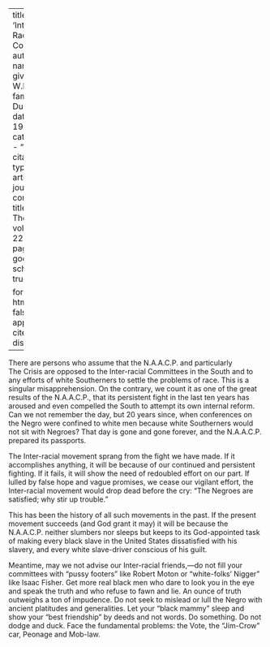 
---
title: 'Inter-Racial Comity'
author:
  - name:
      given: W.E.B.
      family: Du Bois
date: May 1922
categories: 
  - ""
citation: 
  type: article-journal
  container-title: The Crisis
  volume: 22
  issue: 1
  page: 6-7
google-scholar: true

format:
  html:
    toc: false
    appendix-cite-as: display
---


There are persons who assume that the N.A.A.C.P. and particularly <span class = "small-caps">The Crisis</span> are opposed to the Inter-racial Committees in the South and to any efforts of white Southerners to settle the problems of race. This is a singu­lar misapprehension. On the contrary, we count it as one of the great results of the N.A.A.C.P., that its persistent fight in the last ten years has aroused and even compelled the South to attempt its own internal reform. Can we not remember the day, but 20 years since, when conferences on the Negro were confined to white men because white Southerners would not sit with Negroes? That day is gone and gone forever, and the N.A.A.C.P. prepared its passports.

The Inter-racial movement sprang from the fight we have made. If it accomplishes anything, it will be because of our continued and persistent fighting. If it fails, it will show the need of redoubled effort on our part. If lulled by false hope and vague promises, we cease our vigilant effort, the Inter-racial movement would drop dead before the cry: "The Negroes are satisfied; why stir up trouble."

This has been the history of all such movements in the past. If the present movement succeeds (and God grant it may) it will be because the N.A.A.C.P. neither slumbers nor sleeps but keeps to its God-appointed task of making every black slave in the United States dissatisfied with his slavery, and every white slave-driver conscious of his guilt.

Meantime, may we not advise our Inter-racial friends,---do not fill your committees with "pussy footers" like Robert Moton or "white-folks' Nigger" like Isaac Fisher. Get more real black men who dare to look you in the eye and speak the truth and who refuse to fawn and lie. An ounce of truth outweighs a ton of impudence. Do not seek to mislead or lull the Negro with ancient platitudes and generalities. Let your "black mam­my" sleep and show your "best friendship" by deeds and not words. Do something. Do not dodge and duck. Face the fundamental problems: the Vote, the "Jim-Crow" car, Peonage and Mob-law.

